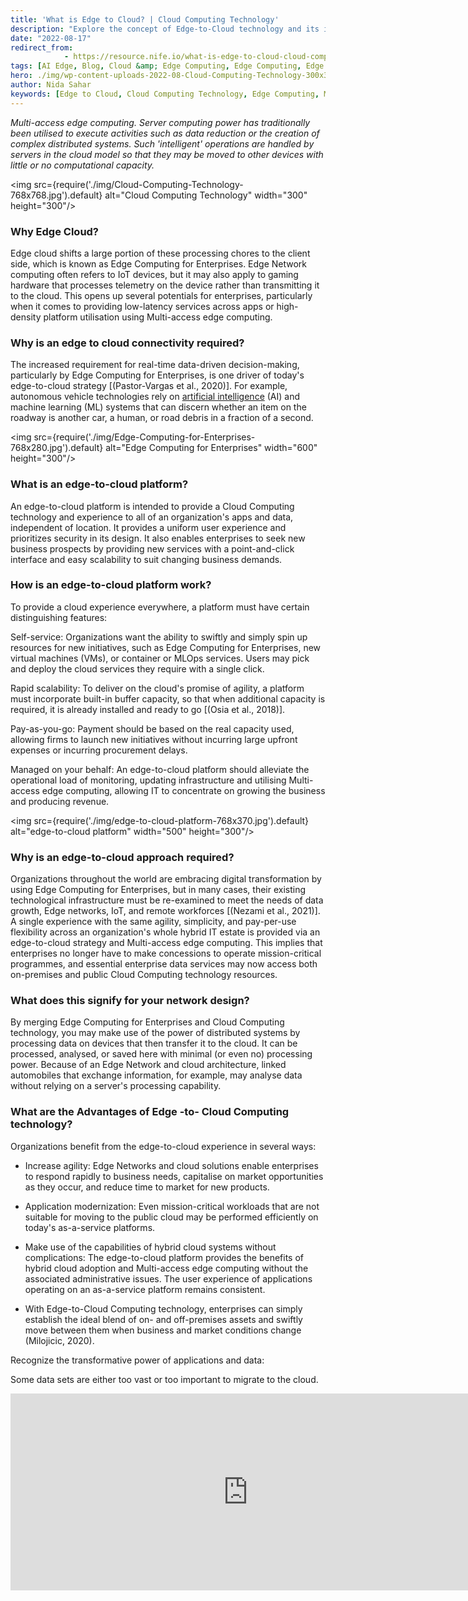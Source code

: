 ```yaml
---
title: 'What is Edge to Cloud? | Cloud Computing Technology'
description: "Explore the concept of Edge-to-Cloud technology and its impact on cloud computing. Learn about the benefits of integrating edge computing with cloud services, the need for edge-to-cloud connectivity, and how this approach enhances agility, application modernization, and hybrid cloud capabilities."
date: "2022-08-17"
redirect_from: 
            - https://resource.nife.io/what-is-edge-to-cloud-cloud-computing-security/
tags: [AI Edge, Blog, Cloud &amp; Edge Computing, Edge Computing, Edge Computing, Nife]
hero: ./img/wp-content-uploads-2022-08-Cloud-Computing-Technology-300x300.jpg
author: Nida Sahar
keywords: [Edge to Cloud, Cloud Computing Technology, Edge Computing, Multi-Access Edge Computing, Edge Cloud Platform]
---
```

_Multi-access edge computing. Server computing power has traditionally been utilised to execute activities such as data reduction or the creation of complex distributed systems. Such 'intelligent' operations are handled by servers in the cloud model so that they may be moved to other devices with little or no computational capacity._



<img src={require('./img/Cloud-Computing-Technology-768x768.jpg').default} alt="Cloud Computing Technology" width="300" height="300"/>
<br/>


 

### Why Edge Cloud?

Edge cloud shifts a large portion of these processing chores to the client side, which is known as Edge Computing for Enterprises. Edge Network computing often refers to IoT devices, but it may also apply to gaming hardware that processes telemetry on the device rather than transmitting it to the cloud. This opens up several potentials for enterprises, particularly when it comes to providing low-latency services across apps or high-density platform utilisation using Multi-access edge computing.

### Why is an edge to cloud connectivity required?

The increased requirement for real-time data-driven decision-making, particularly by Edge Computing for Enterprises, is one driver of today's edge-to-cloud strategy [(Pastor-Vargas et al., 2020)]. For example, autonomous vehicle technologies rely on [artificial intelligence](/blog/implementing-ai-the-unexpected-destination-of-the-ai-journey/) (AI) and machine learning (ML) systems that can discern whether an item on the roadway is another car, a human, or road debris in a fraction of a second.


<img src={require('./img/Edge-Computing-for-Enterprises-768x280.jpg').default} alt="Edge Computing for Enterprises" width="600" height="300"/>
<br/>


 

### What is an edge-to-cloud platform?

An edge-to-cloud platform is intended to provide a Cloud Computing technology and experience to all of an organization's apps and data, independent of location. It provides a uniform user experience and prioritizes security in its design. It also enables enterprises to seek new business prospects by providing new services with a point-and-click interface and easy scalability to suit changing business demands.

### How is an edge-to-cloud platform work?

To provide a cloud experience everywhere, a platform must have certain distinguishing features:

Self-service: Organizations want the ability to swiftly and simply spin up resources for new initiatives, such as Edge Computing for Enterprises, new virtual machines (VMs), or container or MLOps services. Users may pick and deploy the cloud services they require with a single click.

Rapid scalability: To deliver on the cloud's promise of agility, a platform must incorporate built-in buffer capacity, so that when additional capacity is required, it is already installed and ready to go [(Osia et al., 2018)].

Pay-as-you-go: Payment should be based on the real capacity used, allowing firms to launch new initiatives without incurring large upfront expenses or incurring procurement delays.

Managed on your behalf: An edge-to-cloud platform should alleviate the operational load of monitoring, updating infrastructure and utilising Multi-access edge computing, allowing IT to concentrate on growing the business and producing revenue.


<img src={require('./img/edge-to-cloud-platform-768x370.jpg').default} alt="edge-to-cloud platform" width="500" height="300"/>
<br/>


 

### Why is an edge-to-cloud approach required?

Organizations throughout the world are embracing digital transformation by using Edge Computing for Enterprises, but in many cases, their existing technological infrastructure must be re-examined to meet the needs of data growth, Edge networks, IoT, and remote workforces [(Nezami et al., 2021)]. A single experience with the same agility, simplicity, and pay-per-use flexibility across an organization's whole hybrid IT estate is provided via an edge-to-cloud strategy and Multi-access edge computing. This implies that enterprises no longer have to make concessions to operate mission-critical programmes, and essential enterprise data services may now access both on-premises and public Cloud Computing technology resources.

### What does this signify for your network design?

By merging Edge Computing for Enterprises and Cloud Computing technology, you may make use of the power of distributed systems by processing data on devices that then transfer it to the cloud. It can be processed, analysed, or saved here with minimal (or even no) processing power. Because of an Edge Network and cloud architecture, linked automobiles that exchange information, for example, may analyse data without relying on a server's processing capability.

### What are the Advantages of Edge -to- Cloud Computing technology?

Organizations benefit from the edge-to-cloud experience in several ways:



- Increase agility: Edge Networks and cloud solutions enable enterprises to respond rapidly to business needs, capitalise on market opportunities as they occur, and reduce time to market for new products.



- Application modernization: Even mission-critical workloads that are not suitable for moving to the public cloud may be performed efficiently on today's as-a-service platforms.



- Make use of the capabilities of hybrid cloud systems without complications: The edge-to-cloud platform provides the benefits of hybrid cloud adoption and Multi-access edge computing without the associated administrative issues. The user experience of applications operating on an as-a-service platform remains consistent.



- With Edge-to-Cloud Computing technology, enterprises can simply establish the ideal blend of on- and off-premises assets and swiftly move between them when business and market conditions change (Milojicic, 2020).

Recognize the transformative power of applications and data:

Some data sets are either too vast or too important to migrate to the cloud.

<iframe width="760" height="315" src="https://www.youtube.com/embed/XiAvUiM31Es?si=VUr2syUuft6ouaPD" title="YouTube video player" frameborder="0" allow="accelerometer; autoplay; clipboard-write; encrypted-media; gyroscope; picture-in-picture; web-share" referrerpolicy="strict-origin-when-cross-origin" allowfullscreen></iframe>

